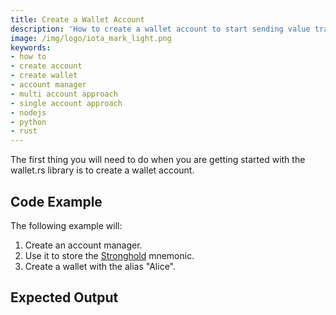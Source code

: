 ```yaml
---
title: Create a Wallet Account
description: 'How to create a wallet account to start sending value transactions to a Hornet node.'
image: /img/logo/iota_mark_light.png
keywords:
- how to
- create account
- create wallet
- account manager
- multi account approach
- single account approach
- nodejs
- python
- rust
---
```



The first thing you will need to do when you are getting started with the wallet.rs library is to create a wallet account.

<TipAccountApproaches/>

## Code Example

The following example will:

1. Create an account manager.
2. Use it to store the [Stronghold](https://wiki.iota.org/stronghold.rs/welcome) mnemonic.
3. Create a wallet with the alias "Alice".

<Tabs groupId="language">
    <TabItem value="rust" label="Rust">
        <RustCode/>
    </TabItem>
    <TabItem value="nodejs" label="Nodejs">
        <NodejsCode/>
    </TabItem>
    <TabItem value="python" label="Python">
        <PythonCode/>
    </TabItem>
</Tabs>

## Expected Output

<Tabs groupId="language">
    <TabItem value="rust" label="Rust">
        <RustOutput/>
    </TabItem>
    <TabItem value="nodejs" label="Nodejs">
        <NodejsOutput/>
    </TabItem>
    <TabItem value="python" label="Python">
        <PythonOutput/>
    </TabItem>
</Tabs>

